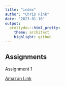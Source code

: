 ```yaml
---
title: "index"
author: "Chris Fink"
date: "2023-01-10"
output:
  prettydoc::html_pretty:
    theme: architect
    highlight: github
---
```


## Assignments

[Assignment 1](Assignment-1.html)

[Amazon Link](https://www.amazon.com)